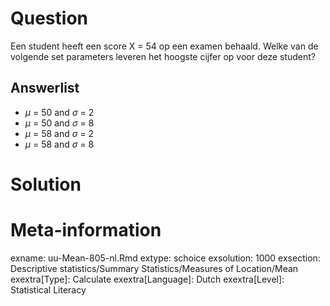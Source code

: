 
Question
========
  
Een student heeft een score X = 54 op een examen behaald. Welke van de volgende set parameters leveren het hoogste cijfer op voor deze student?
  
Answerlist
----------
* $\mu$ = 50 and $\sigma$ = 2 
* $\mu$ = 50 and $\sigma$ = 8
* $\mu$ = 58 and $\sigma$ = 2
* $\mu$ = 58 and $\sigma$ = 8





Solution
========


Meta-information
================
exname: uu-Mean-805-nl.Rmd
extype: schoice
exsolution: 1000
exsection: Descriptive statistics/Summary Statistics/Measures of Location/Mean
exextra[Type]: Calculate
exextra[Language]: Dutch
exextra[Level]: Statistical Literacy

